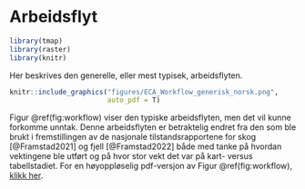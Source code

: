 # Arbeidsflyt

```r
library(tmap)
library(raster)
library(knitr)
```

Her beskrives den generelle, eller mest typisek, arbeidsflyten.

```r
knitr::include_graphics("figures/ECA_Workflow_generisk_norsk.png", 
                        auto_pdf = T)
```


Figur \@ref(fig:workflow) viser den typiske arbeidsflyten, men det vil kunne forkomme unntak. 
Denne arbeidsflyten er betraktelig endret fra den som ble brukt i fremstillingen av de nasjonale tilstandsrapportene for skog [@Framstad2021] og fjell [@Framstad2022] både med tanke på hvordan vektingene ble utført og på hvor stor vekt det var på kart- versus tabellstadiet. 
For en høyoppløselig pdf-versjon av Figur \@ref(fig:workflow), [klikk her](https://github.com/NINAnor/tilstandsregnskap_NordreFollo2022/tree/main/figures/ECA_Workflow_generisk_norsk.pdf).





